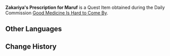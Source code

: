 {{Item Infobox
|id           = 120052
|image        = Book Ragged Notebook.png
|type         = Quest Items
|description  = The words on this prescription resemble nothing so much as a serpentine dance. You can barely make out the phrases "(Mint/<wbr>Redcrest/<wbr>Starshroom)," "(high flame/<wbr>low flame/<wbr>turn the high flame down low)," and "the (herbs float/<wbr>herbs wilt/<wbr>herbal soup deepends in color)."
|source1      = Given during [[Good Medicine Is Hard to Come By]]
}}
'''Zakariya's Prescription for Maruf''' is a Quest Item obtained during the Daily Commission [[Good Medicine Is Hard to Come By]].
<!--
==Location==
<gallery>

</gallery>
-->
==Other Languages==
{{Other Languages
|default_hidden = 1
|en      = Zakariya's Prescription for Maruf
|zhs     = 扎卡里亚开给马鲁夫的「药方」
|zhs_rm  = Zhākǎlǐ Kāigěi Mǎlǔfū de "Yàofāng"
|zht     = 扎卡里亞開給馬魯夫的「藥方」
|zht_rm  = Zhākǎlǐ Kāigěi Mǎlǔfū de "Yàofāng"
|ja      = ザカリヤがマルフのために出した「処方箋」
|ja_rm   = Zakariya ga Marufu no Tame ni Dashita "Shohousen"
|ko      = 자카리야가 마루프에게 발급한 「처방전」
|ko_rm   = Jakariyaga Marupeuege Balgeuphan "Cheobangjeon"
|es      = Receta médica de Zakariya para Maruf
|fr      = Ordonnance de Zakariya pour Maruf
|ru      = Рецепт Закарии для Маруфа
|th      = "ใบสั่งยา" ที่ Zakariya ออกให้กับ Maruf
|th_rm   = "Bai Sang Ya" Thi Zakariya Ok Hai Kap Maruf
|vi      = Đơn Thuốc Zakariya Kê Cho Maruf
|de      = Zakariyas „Rezept“ für Maruf
|id      = Resep Zakariya untuk Maruf
|pt      = Receita de Zakariya para Maruf
|tr      = Zakariya'nın Maruf'a Yazdığı Reçete
|it      = Ricetta di Zakariya per Maruf
}}

==Change History==
{{Change History|3.1}}